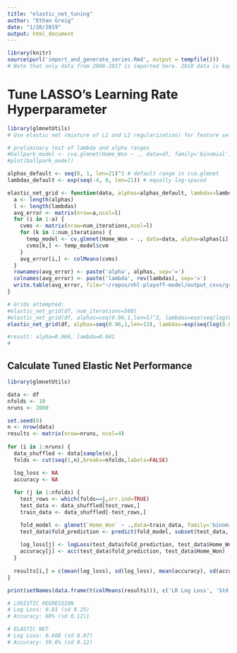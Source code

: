 ```yaml
---
title: "elastic_net_tuning"
author: "Ethan Greig"
date: "1/20/2019"
output: html_document
---
```


```r
library(knitr)
source(purl('import_and_generate_series.Rmd', output = tempfile()))
# Note that only data from 2008-2017 is imported here. 2018 data is kept as a holdout set
```

# Tune LASSO's Learning Rate Hyperparameter
```r
library(glmnetUtils)
# Use elastic net (mixture of L1 and L2 regularization) for feature selection. Use mixing parameter alpha=0.5 and vary the penalty coefficient lambda, while monitoring which features have non-zero coefficients in each iteration.

# preliminary test of lambda and alpha ranges
#ballpark_model <- cva.glmnet(Home_Won ~ ., data=df, family='binomial')
#plot(ballpark_model)

alphas_default <- seq(0, 1, len=21)^3 # default range in cva.glmnet
lambdas_default <- exp(seq(-4, 0, len=21)) # equally log-spaced

elastic_net_grid <- function(data, alphas=alphas_default, lambdas=lambdas_default, num_iterations) {
  a <- length(alphas)
  l <- length(lambdas)
  avg_error <- matrix(nrow=a,ncol=l)
  for (i in 1:a) {
    cvms <- matrix(nrow=num_iterations,ncol=l)
    for (k in 1:num_iterations) {
      temp_model <- cv.glmnet(Home_Won ~ ., data=data, alpha=alphas[i], lambda = lambdas, family='binomial')
      cvms[k,] <- temp_model$cvm
    }
    avg_error[i,] <- colMeans(cvms)
  }
  rownames(avg_error) <- paste('alpha', alphas, sep='=')
  colnames(avg_error) <- paste('lambda', rev(lambdas), sep='=')
  write.table(avg_error, file="~/repos/nhl-playoff-model/output_csvs/grid_search_elastic_net.csv", sep=',', col.names=NA)
}

# Grids attempted:
#elastic_net_grid(df, num_iterations=500)
#elastic_net_grid(df, alphas=seq(0.96,1,len=5)^3, lambdas=exp(seq(log(0.025), log(0.045), len=11)), num_iterations=500)
elastic_net_grid(df, alphas=seq(0.96,1,len=13), lambdas=exp(seq(log(0.039), log(0.044), len=11)), num_iterations=750)

#result: alpha=0.966, lambda=0.041
#
```

## Calculate Tuned Elastic Net Performance
```r
library(glmnetUtils)

data <- df
nfolds <- 10
nruns <- 2000

set.seed(0)
n <- nrow(data)
results <- matrix(nrow=nruns, ncol=4)
  
for (i in 1:nruns) {
  data_shuffled <- data[sample(n),]
  folds <- cut(seq(1,n),breaks=nfolds,labels=FALSE)

  log_loss <- NA
  accuracy <- NA
    
  for (j in 1:nfolds) {
    test_rows <- which(folds==j,arr.ind=TRUE)
    test_data <- data_shuffled[test_rows,]
    train_data <- data_shuffled[-test_rows,]

    fold_model <- glmnet(`Home_Won` ~ .,data=train_data, family='binomial', alpha=0.966, lambda=0.041)
    test_data$fold_prediction <- predict(fold_model, subset(test_data, select=-Home_Won), type='response')
  
    log_loss[j] <- logLoss(test_data$fold_prediction, test_data$Home_Won)
    accuracy[j] <- acc(test_data$fold_prediction, test_data$Home_Won)
  }
  
  results[i,] = c(mean(log_loss), sd(log_loss), mean(accuracy), sd(accuracy))
}

print(setNames(data.frame(t(colMeans(results))), c('LR Log Loss', 'Std. Dev.', 'LR Accuracy', 'Std. Dev.')))

# LOGISTIC REGRESSION
# Log Loss: 0.81 (sd 0.25)
# Accuracy: 60% (sd 0.12)}

# ELASTIC NET
# Log Loss: 0.668 (sd 0.07)
# Accuracy: 59.6% (sd 0.12)
```
